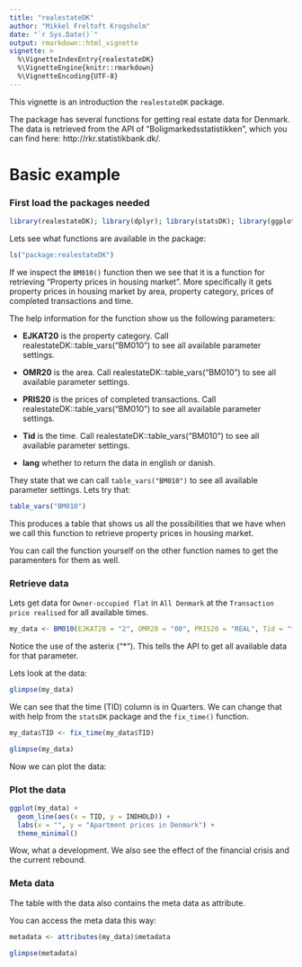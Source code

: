 ```yaml
---
title: "realestateDK"
author: "Mikkel Freltoft Krogsholm"
date: "`r Sys.Date()`"
output: rmarkdown::html_vignette
vignette: >
  %\VignetteIndexEntry{realestateDK}
  %\VignetteEngine{knitr::rmarkdown}
  %\VignetteEncoding{UTF-8}
---
```


This vignette is an introduction the `realestateDK` package.

The package has several functions for getting real estate data for Denmark. The data is retrieved from the API of "Boligmarkedsstatistikken", which you can find here: http://rkr.statistikbank.dk/.

# Basic example

### First load the packages needed
```r
library(realestateDK); library(dplyr); library(statsDK); library(ggplot2)
```

Lets see what functions are available in the package:

```r
ls("package:realestateDK")
```

If we inspect the `BM010()` function then we see that it is a function for retrieving "Property prices in housing market". More specifically it gets property prices in housing market by area, property category, prices of completed transactions and time.

The help information for the function show us the following parameters:

* **EJKAT20** is the property category. Call realestateDK::table_vars("BM010") to see all available parameter settings.

* **OMR20** is the area. Call realestateDK::table_vars("BM010") to see all available parameter settings.

* **PRIS20** is the prices of completed transactions. Call realestateDK::table_vars("BM010") to see all available parameter settings.

* **Tid**	 is the time. Call realestateDK::table_vars("BM010") to see all available parameter settings.

* **lang**	whether to return the data in english or danish.

They state that we can call `table_vars("BM010")` to see all available parameter settings. Lets try that:

```r
table_vars("BM010")
```

This produces a table that shows us all the possibilities that we have when we call this function to retrieve property prices in housing market.

You can call the function yourself on the other function names to get the paramenters for them as well.

### Retrieve data

Lets get data for `Owner-occupied flat` in `All Denmark` at the `Transaction price realised` for all available times.
```r
my_data <- BM010(EJKAT20 = "2", OMR20 = "00", PRIS20 = "REAL", Tid = "*")
```

Notice the use of the asterix ("*"). This tells the API to get all available data for that parameter. 

Lets look at the data:

```r
glimpse(my_data)
```

We can see that the time (TID) column is in Quarters. We can change that with help from the `statsDK` package and the `fix_time()` function.
  
```r
my_data$TID <- fix_time(my_data$TID)

glimpse(my_data)
```

Now we can plot the data:

### Plot the data  

  
```r
ggplot(my_data) + 
  geom_line(aes(x = TID, y = INDHOLD)) + 
  labs(x = "", y = "Apartment prices in Denmark") +
  theme_minimal()
```

Wow, what a development. We also see the effect of the financial crisis and the current rebound.

### Meta data
The table with the data also contains the meta data as attribute.

You can access the meta data this way:

```r
metadata <- attributes(my_data)$metadata

glimpse(metadata)
```

